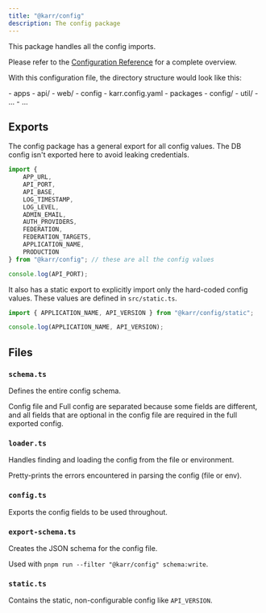 ```yaml
---
title: "@karr/config"
description: The config package
---
```



This package handles all the config imports.

Please refer to the [Configuration Reference](/getting-started/configuration-reference) for a complete overview.


With this configuration file, the directory structure would look like this:

<FileTree>
    - apps
        - api/
        - web/
    - config
        - karr.config.yaml
    - packages
        - config/
        - util/
        - ...
    - ...
</FileTree>

## Exports

The config package has a general export for all config values.
The DB config isn't exported here to avoid leaking credentials.

```ts
import {
    APP_URL,
    API_PORT,
    API_BASE,
    LOG_TIMESTAMP,
    LOG_LEVEL,
    ADMIN_EMAIL,
    AUTH_PROVIDERS,
    FEDERATION,
    FEDERATION_TARGETS,
    APPLICATION_NAME,
    PRODUCTION
} from "@karr/config"; // these are all the config values

console.log(API_PORT);
```

It also has a static export to explicitly import only the hard-coded config values.
These values are defined in `src/static.ts`.

```ts ins="/static"
import { APPLICATION_NAME, API_VERSION } from "@karr/config/static";

console.log(APPLICATION_NAME, API_VERSION);
```

## Files

### `schema.ts`

Defines the entire config schema.

Config file and Full config are separated because some fields are different,
and all fields that are optional in the config file are required in the full exported config.

### `loader.ts`

Handles finding and loading the config from the file or environment.

Pretty-prints the errors encountered in parsing the config (file or env).

### `config.ts`

Exports the config fields to be used throughout.


### `export-schema.ts`

Creates the JSON schema for the config file.

Used with `pnpm run --filter "@karr/config" schema:write`.

### `static.ts`

Contains the static, non-configurable config like `API_VERSION`.
